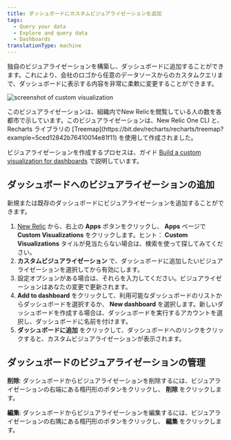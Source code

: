 ```yaml
---
title: ダッシュボードにカスタムビジュアライゼーションを追加
tags:
  - Query your data
  - Explore and query data
  - Dashboards
translationType: machine
---
```



独自のビジュアライゼーションを構築し、ダッシュボードに追加することができます。これにより、会社のロゴから任意のデータソースからのカスタムクエリまで、ダッシュボードに表示する内容を非常に柔軟に変更することができます。

<img
  title="Custom visualization"
  alt="screenshot of custom visualization"
  src={dashboardViz}
/>

<figcaption>
  このビジュアライゼーションは、組織内でNew Relicを閲覧している人の数を各都市で示しています。このビジュアライゼーションは、New Relic One CLI と、Recharts ライブラリの [Treemap](https://bit.dev/recharts/recharts/treemap?example=5ced12842b76410014e81f11) を使用して作成されました。
</figcaption>

ビジュアライゼーションを作成するプロセスは、ガイド [Build a custom visualization for dashboards](https://developer.newrelic.com/build-apps/build-visualization) で説明しています。

## ダッシュボードへのビジュアライゼーションの追加

新規または既存のダッシュボードにビジュアライゼーションを追加することができます。

1. [New Relic](https://one.newrelic.com) から、右上の **Apps** ボタンをクリックし、 **Apps** ページで **Custom Visualizations** をクリックします。ヒント： **Custom Visualizations** タイルが見当たらない場合は、検索を使って探してみてください。
2. **カスタムビジュアライゼーション** で、ダッシュボードに追加したいビジュアライゼーションを選択してから有効にします。
3. 設定オプションがある場合は、それらを入力してください。ビジュアライゼーションはあなたの変更で更新されます。
4. **Add to dashboard** をクリックして、利用可能なダッシュボードのリストからダッシュボードを選択するか、 **New dashboard** を選択します。新しいダッシュボードを作成する場合は、ダッシュボードを実行するアカウントを選択し、ダッシュボードに名前を付けます。
5. **ダッシュボードに追加** をクリックして、ダッシュボードへのリンクをクリックすると、カスタムビジュアライゼーションが表示されます。

## ダッシュボードのビジュアライゼーションの管理

**削除**: ダッシュボードからビジュアライゼーションを削除するには、ビジュアライゼーションの右端にある楕円形のボタンをクリックし、 **削除** をクリックします。

**編集**: ダッシュボードからビジュアライゼーションを編集するには、ビジュアライゼーションの右隅にある楕円形のボタンをクリックし、 **編集** をクリックします。